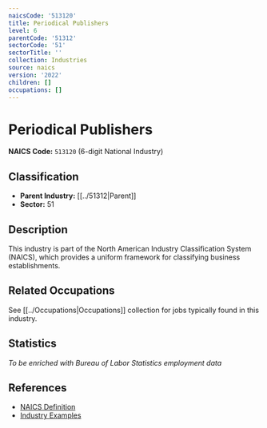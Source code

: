```yaml
---
naicsCode: '513120'
title: Periodical Publishers
level: 6
parentCode: '51312'
sectorCode: '51'
sectorTitle: ''
collection: Industries
source: naics
version: '2022'
children: []
occupations: []
---
```

# Periodical Publishers

**NAICS Code:** `513120` (6-digit National Industry)

## Classification

- **Parent Industry:** [[../51312|Parent]]
- **Sector:** 51

## Description

This industry is part of the North American Industry Classification System (NAICS), which provides a uniform framework for classifying business establishments.

## Related Occupations

See [[../Occupations|Occupations]] collection for jobs typically found in this industry.

## Statistics

*To be enriched with Bureau of Labor Statistics employment data*

## References

- [NAICS Definition](https://www.census.gov/naics/)
- [Industry Examples](https://www.census.gov/naics/2022NAICS/)
